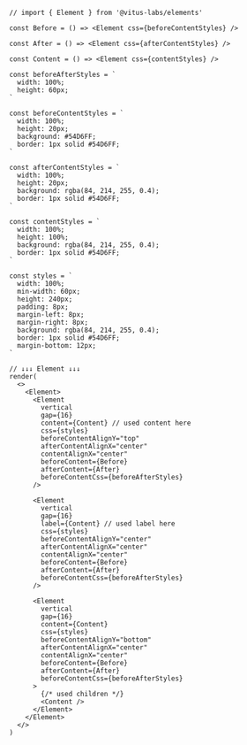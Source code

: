 ```tsx live=false
// import { Element } from '@vitus-labs/elements'

const Before = () => <Element css={beforeContentStyles} />

const After = () => <Element css={afterContentStyles} />

const Content = () => <Element css={contentStyles} />

const beforeAfterStyles = `
  width: 100%;
  height: 60px;
`

const beforeContentStyles = `
  width: 100%;
  height: 20px;
  background: #54D6FF;
  border: 1px solid #54D6FF;
`

const afterContentStyles = `
  width: 100%;
  height: 20px;
  background: rgba(84, 214, 255, 0.4);
  border: 1px solid #54D6FF;
`

const contentStyles = `
  width: 100%;
  height: 100%;
  background: rgba(84, 214, 255, 0.4);
  border: 1px solid #54D6FF;
`

const styles = `
  width: 100%;
  min-width: 60px;
  height: 240px;
  padding: 8px;
  margin-left: 8px;
  margin-right: 8px;
  background: rgba(84, 214, 255, 0.4);
  border: 1px solid #54D6FF;
  margin-bottom: 12px;
`

// ↓↓↓ Element ↓↓↓
render(
  <>
    <Element>
      <Element
        vertical
        gap={16}
        content={Content} // used content here
        css={styles}
        beforeContentAlignY="top"
        afterContentAlignX="center"
        contentAlignX="center"
        beforeContent={Before}
        afterContent={After}
        beforeContentCss={beforeAfterStyles}
      />

      <Element
        vertical
        gap={16}
        label={Content} // used label here
        css={styles}
        beforeContentAlignY="center"
        afterContentAlignX="center"
        contentAlignX="center"
        beforeContent={Before}
        afterContent={After}
        beforeContentCss={beforeAfterStyles}
      />

      <Element
        vertical
        gap={16}
        content={Content}
        css={styles}
        beforeContentAlignY="bottom"
        afterContentAlignX="center"
        contentAlignX="center"
        beforeContent={Before}
        afterContent={After}
        beforeContentCss={beforeAfterStyles}
      >
        {/* used children */}
        <Content />
      </Element>
    </Element>
  </>
)
```
